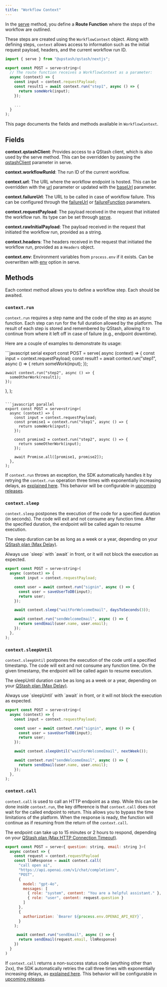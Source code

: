 ```yaml
---
title: "Workflow Context"
---
```


In the [serve](https://upstash-workflows.mintlify.app/qstash/workflows/basics/serve) method, you define a **Route Function** where the steps of the workflow are outlined.

These steps are created using the `WorkflowContext` object. Along with defining steps, `context` allows access to information such as the initial request payload, headers, and the current workflow run ID.

```javascript
import { serve } from "@upstash/qstash/nextjs";

export const POST = serve<string>(
  // The route function receives a WorkflowContext as a parameter:
  async (context) => {
    const input = context.requestPayload;
    const result1 = await context.run("step1", async () => {
      return someWork(input);
    });
    
    ...
  }
);
```

This page documents the fields and methods available in `WorkflowContext`.

## Fields

**context.qstashClient**: Provides access to a QStash client, which is also used by the serve method. This can be overridden by passing the [qstashClient](/qstash/workflows/basics/serve#qstashclient) parameter in serve.

**context.workflowRunId**: The run ID of the current workflow.

**context.url**: The URL where the workflow endpoint is hosted. This can be overridden with the [url](/qstash/workflows/basics/serve#url) parameter or updated with the [baseUrl](/qstash/workflows/basics/serve#baseUrl) parameter.

**context.failureUrl**: The URL to be called in case of workflow failure. This can be configured through the [failureUrl](/qstash/workflows/basics/serve#failureurl) or [failureFunction](/qstash/workflows/basics/serve#failurefunction) parameters.

**context.requestPayload**: The payload received in the request that initiated the workflow run. Its type can be set through [serve](https://upstash-workflows.mintlify.app/qstash/workflows/basics/serve).

**context.rawInitialPayload**: The payload received in the request that initiated the workflow run, provided as a string.

**context.headers**: The headers received in the request that initiated the workflow run, provided as a `Headers` object.

**context.env**: Environment variables from `process.env` if it exists. Can be overwritten with [env]((/qstash/workflows/basics/serve#env)) option in serve.

## Methods

Each context method allows you to define a workflow step. Each should be awaited.

### `context.run`

`context.run` requires a step name and the code of the step as an async function. Each step can run for the full duration allowed by the platform. The result of each step is stored and remembered by QStash, allowing it to continue from where it left off in case of failure (e.g., endpoint downtime).

Here are a couple of examples to demonstrate its usage:

<CodeGroup>
```javascript serial
export const POST = serve<string>(
  async (context) => {
    const input = context.requestPayload;
    const result1 = await context.run("step1", async () => {
      return someWork(input);
    });

    await context.run("step2", async () => {
      someOtherWork(result1);
    });
  },
);
```

```javascript parallel
export const POST = serve<string>(
  async (context) => {
    const input = context.requestPayload;
    const promise1 = context.run("step1", async () => {
      return someWork(input);
    });

    const promise2 = context.run("step2", async () => {
      return someOtherWork(input);
    });

    await Promise.all([promise1, promise2]);
  },
);
```
</CodeGroup>

If `context.run` throws an exception, the SDK automatically handles it by retrying the `context.run` operation three times with exponentially increasing delays, as [explained here](/qstash/features/retry). This behavior will be configurable in [upcoming releases](/qstash/workflows/roadmap).

### `context.sleep`

`context.sleep` postpones the execution of the code for a specified duration (in seconds). The code will exit and not consume any function time. After the specified duration, the endpoint will be called again to resume execution.

The sleep duration can be as long as a week or a year, depending on your [QStash plan (Max Delay)](https://upstash.com/pricing/qstash).

<Warning>
Always use `sleep` with `await` in front, or it will not block the execution as expected.
</Warning>

```javascript
export const POST = serve<string>(
  async (context) => {
    const input = context.requestPayload;

    const user = await context.run("signin", async () => {
      const user = saveUserToDB(input);
      return user;
    });

    await context.sleep("waitForWelcomeEmail", daysToSeconds(3));

    await context.run("sendWelcomeEmail", async () => {
      return sendEmail(user.name, user.email);
    });
  },
);
```

### `context.sleepUntil`

`context.sleepUntil` postpones the execution of the code until a specified timestamp. The code will exit and not consume any function time. On the given timestamp, the endpoint will be called again to resume execution.

The sleepUntil duration can be as long as a week or a year, depending on your [QStash plan (Max Delay)](https://upstash.com/pricing/qstash).

<Warning>
Always use `sleepUntil` with `await` in front, or it will not block the execution as expected. 
</Warning>

```javascript
export const POST = serve<string>(
  async (context) => {
    const input = context.requestPayload;

    const user = await context.run("signin", async () => {
      const user = saveUserToDB(input);
      return user;
    });

    await context.sleepUntil("waitForWelcomeEmail", nextWeek());

    await context.run("sendWelcomeEmail", async () => {
      return sendEmail(user.name, user.email);
    });
  },
);
```

### `context.call`

`context.call` is used to call an HTTP endpoint as a step. While this can be done inside `context.run`, the key difference is that `context.call` does not wait for the called endpoint to return. This allows you to bypass the time limitations of the platform. When the response is ready, the function will continue as if resuming from the return of the `context.call`.

The endpoint can take up to 15 minutes or 2 hours to respond, depending on your [QStash plan (Max HTTP Connection Timeout)](https://upstash.com/pricing/qstash).

```javascript
export const POST = serve<{ question: string, email: string }>(
  async context => {
    const request = context.requestPayload
    const llmResponse = await context.call(
      "call open ai",
      "https://api.openai.com/v1/chat/completions",
      "POST", 
      {
        model: "gpt-4o",
        messages: [
          { role: "system", content: "You are a helpful assistant." },
          { role: "user", content: request.question }
        ]
      },
      {
        authorization: `Bearer ${process.env.OPENAI_API_KEY}`,
      }
    );

     await context.run("sendEmail", async () => {
      return sendEmail(request.email, llmResponse)
    })
  }
)
```

If `context.call` returns a non-success status code (anything other than 2xx), the SDK automatically retries the call three times with exponentially increasing delays, as [explained here](/qstash/features/retry). This behavior will be configurable in [upcoming releases](/qstash/workflows/roadmap).
